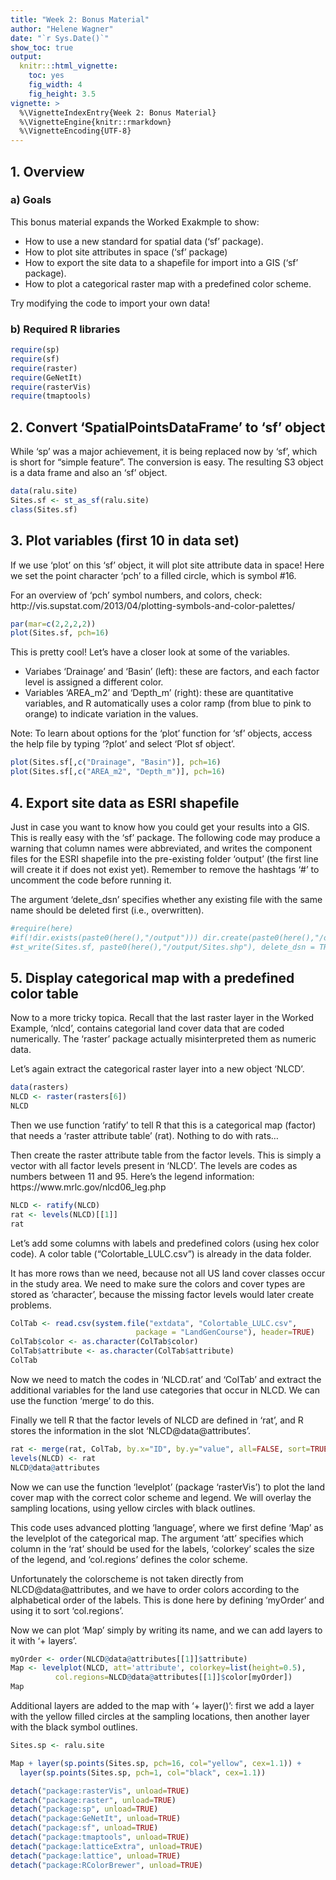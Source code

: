 ---
title: "Week 2: Bonus Material"
author: "Helene Wagner"
date: "`r Sys.Date()`"
show_toc: true
output:
  knitr:::html_vignette:
    toc: yes
    fig_width: 4 
    fig_height: 3.5
vignette: >
  %\VignetteIndexEntry{Week 2: Bonus Material}
  %\VignetteEngine{knitr::rmarkdown}
  %\VignetteEncoding{UTF-8}
---
## 1. Overview

### a) Goals 

This bonus material expands the Worked Exakmple to show:

- How to use a new standard for spatial data ('sf' package).
- How to plot site attributes in space ('sf' package)
- How to export the site data to a shapefile for import into a GIS ('sf' package).
- How to plot a categorical raster map with a predefined color scheme.

Try modifying the code to import your own data!

### b) Required R libraries

```{r message=FALSE, warning=TRUE}
require(sp)
require(sf)
require(raster)
require(GeNetIt)
require(rasterVis)
require(tmaptools) 
```

## 2. Convert 'SpatialPointsDataFrame' to 'sf' object 

While 'sp' was a major achievement, it is being replaced now by 'sf', which is short for "simple feature". The conversion is easy. The resulting S3 object is a data frame and also an 'sf' object.

```{r}
data(ralu.site)
Sites.sf <- st_as_sf(ralu.site)
class(Sites.sf)
```

## 3. Plot variables (first 10 in data set)

If we use 'plot' on this 'sf' object, it will plot site attribute data in space! Here we set the point character 'pch' to a filled circle, which is symbol #16. 

For an overview of 'pch' symbol numbers, and colors, check: http://vis.supstat.com/2013/04/plotting-symbols-and-color-palettes/

```{r, fig.width=7, fig.height=6}
par(mar=c(2,2,2,2))
plot(Sites.sf, pch=16)
```

This is pretty cool! Let's have a closer look at some of the variables. 

- Variabes 'Drainage' and 'Basin' (left): these are factors, and each factor level is assigned a different color.
- Variables 'AREA_m2' and 'Depth_m' (right): these are quantitative variables, and R automatically uses a color ramp (from blue to pink to orange) to indicate variation in the values.

Note: To learn about options for the 'plot' function for 'sf' objects, access the help file by typing '?plot' and select 'Plot sf object'.

```{r fig.show='hold'}
plot(Sites.sf[,c("Drainage", "Basin")], pch=16)
plot(Sites.sf[,c("AREA_m2", "Depth_m")], pch=16)
```

## 4. Export site data as ESRI shapefile

Just in case you want to know how you could get your results into a GIS. This is really easy with the 'sf' package. The following code may produce a warning that column names were abbreviated, and writes the component files for the ESRI shapefile into the pre-existing folder 'output' (the first line will create it if does not exist yet). Remember to remove the hashtags '#' to uncomment the code before running it.

The argument 'delete_dsn' specifies whether any existing file with the same name should be deleted first (i.e., overwritten). 

```{r}
#require(here)
#if(!dir.exists(paste0(here(),"/output"))) dir.create(paste0(here(),"/output"))
#st_write(Sites.sf, paste0(here(),"/output/Sites.shp"), delete_dsn = TRUE)
```

## 5. Display categorical map with a predefined color table

Now to a more tricky topica. Recall that the last raster layer in the Worked Example, 'nlcd', contains categorial land cover data that are coded numerically. The 'raster' package actually misinterpreted them as numeric data. 

Let's again extract the categorical raster layer into a new object 'NLCD'. 

```{r}
data(rasters)
NLCD <- raster(rasters[6])
NLCD
```
Then we use function 'ratify' to tell R that this is a categorical map (factor) that needs a 'raster attribute table' (rat). Nothing to do with rats...

Then create the raster attribute table from the factor levels. This is simply a vector with all factor levels present in 'NLCD'. The levels are codes as numbers between 11 and 95. Here's the legend information: https://www.mrlc.gov/nlcd06_leg.php

```{r}
NLCD <- ratify(NLCD)
rat <- levels(NLCD)[[1]]
rat
```

Let's add some columns with labels and predefined colors (using hex color code). A color table ("Colortable_LULC.csv") is already in the data folder. 

It has more rows than we need, because not all US land cover classes occur in the study area. We need to make sure the colors and cover types are stored as 'character', because the missing factor levels would later create problems.

```{r}
ColTab <- read.csv(system.file("extdata", "Colortable_LULC.csv", 
                            package = "LandGenCourse"), header=TRUE)
ColTab$color <- as.character(ColTab$color)
ColTab$attribute <- as.character(ColTab$attribute)
ColTab
```

Now we need to match the codes in 'NLCD.rat' and 'ColTab' and extract the additional variables for the land use categories that occur in NLCD. We can use the function 'merge' to do this. 

Finally we tell R that the factor levels of NLCD are defined in 'rat', and R stores the information in the slot 'NLCD@data@attributes'.

```{r}
rat <- merge(rat, ColTab, by.x="ID", by.y="value", all=FALSE, sort=TRUE)
levels(NLCD) <- rat
NLCD@data@attributes
```

Now we can use the function 'levelplot' (package 'rasterVis') to plot the land cover map with the correct color scheme and legend. We will overlay the sampling locations, using yellow circles with black outlines. 

This code uses advanced plotting 'language', where we first define 'Map' as the levelplot of the categorical map. The argument 'att' specifies which column in the 'rat' should be used for the labels, 'colorkey' scales the size of the legend, and 'col.regions' defines the color scheme. 

Unfortunately the colorscheme is not taken directly from NLCD@data@attributes, and we have to order colors according to the alphabetical order of the labels. This is done here by defining 'myOrder' and using it to sort 'col.regions'.

Now we can plot 'Map' simply by writing its name, and we can add layers to it with '+ layers'.

```{r fig.width=7}
myOrder <- order(NLCD@data@attributes[[1]]$attribute)
Map <- levelplot(NLCD, att='attribute', colorkey=list(height=0.5), 
          col.regions=NLCD@data@attributes[[1]]$color[myOrder]) 
Map
```

Additional layers are added to the map with '+ layer()': first we add a layer with the yellow filled circles at the sampling locations, then another layer with the black symbol outlines.

```{r fig.width=7}

Sites.sp <- ralu.site

Map + layer(sp.points(Sites.sp, pch=16, col="yellow", cex=1.1)) +
  layer(sp.points(Sites.sp, pch=1, col="black", cex=1.1))
```


```{r message=FALSE, warning=TRUE, include=FALSE}

detach("package:rasterVis", unload=TRUE)
detach("package:raster", unload=TRUE)
detach("package:sp", unload=TRUE)
detach("package:GeNetIt", unload=TRUE)
detach("package:sf", unload=TRUE)
detach("package:tmaptools", unload=TRUE)
detach("package:latticeExtra", unload=TRUE)
detach("package:lattice", unload=TRUE)
detach("package:RColorBrewer", unload=TRUE)
```

